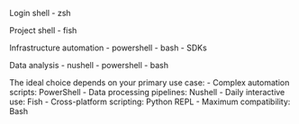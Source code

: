 Login shell
- zsh

Project shell
- fish

Infrastructure automation
- powershell
- bash
- SDKs


Data analysis
- nushell
- powershell
- bash



The ideal choice depends on your primary use case:
- Complex automation scripts: PowerShell
- Data processing pipelines: Nushell
- Daily interactive use: Fish
- Cross-platform scripting: Python REPL
- Maximum compatibility: Bash
